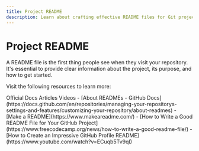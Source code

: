 ```yaml
---
title: Project README
description: Learn about crafting effective README files for Git projects
---
```


# Project README

A README file is the first thing people see when they visit your repository. It's essential to provide clear information about the project, its purpose, and how to get started.

Visit the following resources to learn more:

<Tabs defaultValue="article">
<TabsList>
<TabsTrigger value="official">Official Docs</TabsTrigger>
<TabsTrigger value="article">Articles</TabsTrigger>
<TabsTrigger value="video">Videos</TabsTrigger>
</TabsList>

<TabsContent value="official">
- [About READMEs - GitHub Docs](https://docs.github.com/en/repositories/managing-your-repositorys-settings-and-features/customizing-your-repository/about-readmes)
</TabsContent>
<TabsContent value="article">
- [Make a README](https://www.makeareadme.com/)
- [How to Write a Good README File for Your GitHub Project](https://www.freecodecamp.org/news/how-to-write-a-good-readme-file/)
</TabsContent>
<TabsContent value="video">
- [How to Create an Impressive GitHub Profile README](https://www.youtube.com/watch?v=ECuqb5Tv9qI)
</TabsContent>
</Tabs>
